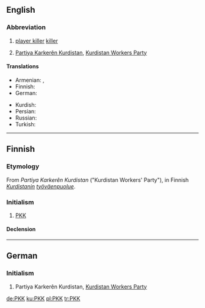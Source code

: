 ==English==

===Abbreviation===
{{rfc-header|Abbreviation}}
{{head|en|abbreviation}}

# {{context|video games|lang=en}} [[player killer]] [[killer]]
# [[Partiya Karkerên Kurdistan]], [[w:Kurdistan Workers Party|Kurdistan Workers Party]]

====Translations====
{{trans-top|Kurdistan Workers Party}}
* Armenian: {{t|hy|ՔԲԿ|tr=KʿBK|sc=Armn}}, {{t|hy|ՔԱԿ|tr=KʿAK|sc=Armn}}
* Finnish: {{t|fi|PKK}}
* German: {{t+|de|PKK}}
{{trans-mid}}
* Kurdish: {{t+|ku|PKK|sc=ku-Arab}}
* Persian: {{t|fa|پ‌ک‌ک|tr=Pe-Ke-Ke|sc=fa-Arab}}
* Russian: {{t|ru|РПК|sc=Cyrl}}
* Turkish: {{t+|tr|PKK}}
{{trans-bottom}}

----

==Finnish==
{{wikipedia|lang=fi}}

===Etymology===
From {{etyl|ku|fi}} ''Partiya Karkerên Kurdistan'' ("Kurdistan Workers' Party"), in Finnish ''[[Kurdistan|Kurdistanin]] [[työväenpuolue]]''.

===Initialism===
{{rfc-header|Initialism}}
{{fi-abbr}}

# [[PKK#English|PKK]] {{gloss|Kurdistan Workers' Party}}

====Declension====
{{fi-decl-maa-dot|PKK|o|nopl=1}}

----

==German==
{{wikipedia|lang=de}}

===Initialism===
{{rfc-header|Initialism}}
{{head|de|initialism}}

# Partiya Karkerên Kurdistan, [[Kurdistan Workers Party]]

[[de:PKK]]
[[ku:PKK]]
[[pl:PKK]]
[[tr:PKK]]